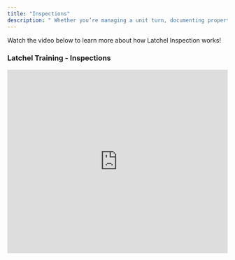 ```yaml
---
title: "Inspections"
description: " Whether you’re managing a unit turn, documenting property conditions, or performing routine check-ins, Latchel’s Inspections feature gives you the tools to capture everything in one place—efficiently and clearly. With customizable templates, mobile-friendly inspection forms, and the ability to create work orders directly from flagged items, your team can stay organized and on track from start to finish. Each inspection can be linked to a project for full visibility, helping you manage tasks, timelines, and property updates without missing a beat. In this guide, you’ll learn how to build templates, assign and complete inspections, and turn inspection results into actionable tasks—all while keeping your workflow smooth and your team aligned."
---
```


Watch the video below to learn more about how Latchel Inspection works\!

### <Icon icon="camera-movie" iconType="duotone" color="#ff9b8a" size={25} /> **Latchel Training - Inspections**

  <iframe width="100%" height="420" src="https://www.youtube.com/embed/ya8bzMeBdds?si=Yg57CU2Vgz8GXZMh" title="YouTube video player" frameborder="0" allow="accelerometer; autoplay; clipboard-write; encrypted-media; gyroscope; picture-in-picture; web-share" referrerpolicy="strict-origin-when-cross-origin" allowfullscreen />

### <Icon icon="book-bookmark" iconType="sharp-duotone-solid" color="#ff9b8a" size={25} /> **Related Articles**

<Card title="Managing Latchel Inspections" icon="building-magnifying-glass" iconType="duotone" href="/s/topic/0TO5e000000h9wqGAA/Managing-Latchel-Inspections">
  Through this article you will learn:

  - Creating New Inspection
  - Adding a New Item Within an Inspection
  - Deleting an Inspections
  - Updating an Existing Inspection
</Card>